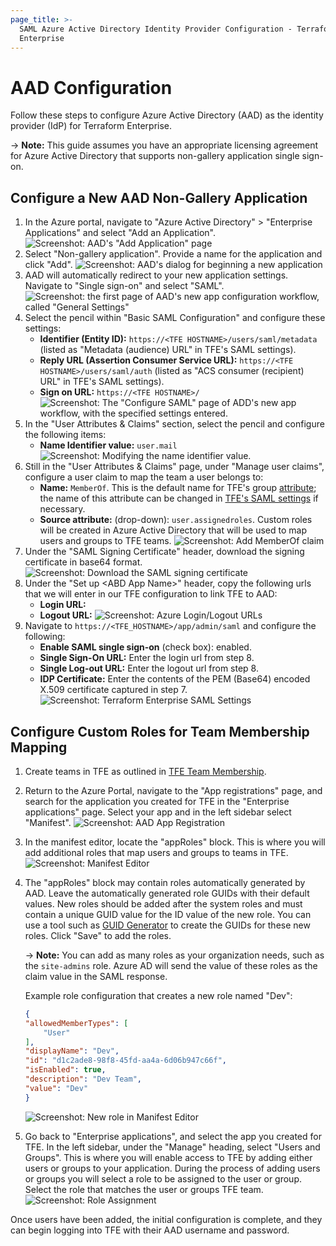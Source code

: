 ```yaml
---
page_title: >-
  SAML Azure Active Directory Identity Provider Configuration - Terraform
  Enterprise
---
```


# AAD Configuration

Follow these steps to configure Azure Active Directory (AAD) as the identity provider (IdP) for Terraform Enterprise.

-> **Note:** This guide assumes you have an appropriate licensing agreement for Azure Active Directory that supports non-gallery application single sign-on.

## Configure a New AAD Non-Gallery Application

1. In the Azure portal, navigate to "Azure Active Directory" > "Enterprise Applications" and select "Add an Application".
   ![Screenshot: AAD's "Add Application" page](/img/docs/sso-aad-saml-add-application.png)
1. Select "Non-gallery application". Provide a name for the application and click "Add".
   ![Screenshot: AAD's dialog for beginning a new application](/img/docs/sso-aad-saml-new-application-form.png)
1. AAD will automatically redirect to your new application settings. Navigate to "Single sign-on" and select "SAML".
   ![Screenshot: the first page of AAD's new app configuration workflow, called "General Settings"](/img/docs/sso-aad-saml-sso-method.png)
1. Select the pencil within "Basic SAML Configuration" and configure these settings:
   - **Identifier (Entity ID):** `https://<TFE HOSTNAME>/users/saml/metadata` (listed as "Metadata (audience) URL" in TFE's SAML settings).
   - **Reply URL (Assertion Consumer Service URL):** `https://<TFE HOSTNAME>/users/saml/auth` (listed as "ACS consumer (recipient) URL" in TFE's SAML settings).
   - **Sign on URL:** `https://<TFE HOSTNAME>/`
     ![Screenshot: The "Configure SAML" page of ADD's new app workflow, with the specified settings entered.](/img/docs/sso-aad-saml-configuration.png)
1. In the "User Attributes & Claims" section, select the pencil and configure the following items:
   - **Name Identifier value:** `user.mail`
     ![Screenshot: Modifying the name identifier value.](/img/docs/sso-aad-saml-user-claims-name-identifier.png)
1. Still in the "User Attributes & Claims" page, under "Manage user claims", configure a user claim to map the team a user belongs to:
   - **Name:** `MemberOf`. This is the default name for TFE's group [attribute](/enterprise/saml/attributes); the name of this attribute can be changed in [TFE's SAML settings](/enterprise/saml/configuration) if necessary.
   - **Source attribute:** (drop-down): `user.assignedroles`. Custom roles will be created in Azure Active Directory that will be used to map users and groups to TFE teams.
     ![Screenshot: Add MemberOf claim](/img/docs/sso-aad-saml-user-claims-memberof.png)
1. Under the "SAML Signing Certificate" header, download the signing certificate in base64 format.
   ![Screenshot: Download the SAML signing certificate](/img/docs/sso-aad-saml-signing-certificate.png)
1. Under the "Set up &lt;ABD App Name&gt;" header, copy the following urls that we will enter in our TFE configuration to link TFE to AAD:
   - **Login URL:**
   - **Logout URL:**
     ![Screenshot: Azure Login/Logout URLs](/img/docs/sso-aad-saml-urls.png)
1. Navigate to `https://<TFE_HOSTNAME>/app/admin/saml` and configure the following:
   - **Enable SAML single sign-on** (check box): enabled.
   - **Single Sign-On URL:** Enter the login url from step 8.
   - **Single Log-out URL:** Enter the logout url from step 8.
   - **IDP Certificate:** Enter the contents of the PEM (Base64) encoded X.509 certificate captured in step 7.
     ![Screenshot: Terraform Enterprise SAML Settings](/img/docs/sso-aad-saml-tfe-saml-settings.png)

## Configure Custom Roles for Team Membership Mapping

1. Create teams in TFE as outlined in [TFE Team Membership](/enterprise/saml/team-membership).
1. Return to the Azure Portal, navigate to the "App registrations" page, and search for the application you created for TFE in the "Enterprise applications" page. Select your app and in the left sidebar select "Manifest".
   ![Screenshot: AAD App Registration](/img/docs/sso-aad-saml-app-registration.png)
1. In the manifest editor, locate the "appRoles" block. This is where you will add additional roles that map users and groups to teams in TFE.
   ![Screenshot: Manifest Editor](/img/docs/sso-aad-saml-manifest-approles.png)
1. The "appRoles" block may contain roles automatically generated by AAD. Leave the automatically generated role GUIDs with their default values.  New roles should be added after the system roles and must contain a unique GUID value for the ID value of the new role. You can use a tool such as [GUID Generator](https://www.guidgenerator.com) to create the GUIDs for these new roles. Click "Save" to add the roles.

   -> **Note:** You can add as many roles as your organization needs, such as the `site-admins` role. Azure AD will send the value of these roles as the claim value in the SAML response.

   Example role configuration that creates a new role named "Dev":

   ```json
   {
   "allowedMemberTypes": [
       "User"
   ],
   "displayName": "Dev",
   "id": "d1c2ade8-98f8-45fd-aa4a-6d06b947c66f",
   "isEnabled": true,
   "description": "Dev Team",
   "value": "Dev"
   }
   ```

   ![Screenshot: New role in Manifest Editor](/img/docs/sso-aad-saml-manifest-devapprole.png)
1. Go back to "Enterprise applications", and select the app you created for TFE. In the left sidebar, under the "Manage" heading, select "Users and Groups". This is where you will enable access to TFE by adding either users or groups to your application. During the process of adding users or groups you will select a role to be assigned to the user or group. Select the role that matches the user or groups TFE team.
   ![Screenshot: Role Assignment](/img/docs/sso-aad-saml-role-assignment.png)

Once users have been added, the initial configuration is complete, and they can begin logging into TFE with their AAD username and password.
